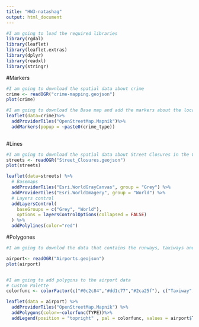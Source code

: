 ```yaml
---
title: "HW3-natashag"
output: html_document
---
```


```r
#I am going to load the required libraries
library(rgdal)
library(leaflet)
library(leaflet.extras)
library(dplyr)
library(readxl)
library(stringr)
```

#Markers

```r
#I am going to download the spatial data about crime
crime <- readOGR("crime-mapping.geojson")
plot(crime)
```


```r
#I am going to download the Base map and add the markers about the location and typeof crime per location
leaflet(data=crime)%>%
  addProviderTiles("OpenStreetMap.Mapnik")%>%
  addMarkers(popup = ~paste0(crime_type))
 
```
#Lines
```r
#I am going to download the spatial data about Street Closures in the City of Charlotte
streets <- readOGR("Street_Closures.geojson")
plot(streets)

```

```r
leaflet(data=streets) %>%
  # Basemaps
  addProviderTiles("Esri.WorldGrayCanvas", group = "Grey") %>%
  addProviderTiles("Esri.WorldImagery", group = "World") %>%
  # Layers control
  addLayersControl(
    baseGroups = c("Grey", "World"),
    options = layersControlOptions(collapsed = FALSE)
  ) %>%
  addPolylines(color="red")
```


#Polygones

```r
#I am going to downlod the data that contains the runways, taxiways and airport Boundaries in and around Fairfax county

airport<- readOGR("Airports.geojson")
plot(airport)



```

```r
#I am going to add polygons to the airport data
# Custom Palette
colorfunc <- colorFactor(c("#0c2c84","#dd1c77","#2ca25f"), c("Taxiway", "Airport","Runway"))

leaflet(data = airport) %>%
  addProviderTiles("OpenStreetMap.Mapnik") %>%
  addPolygons(color=~colorfunc(TYPE))%>%
  addLegend(position = "topright" , pal = colorfunc, values = airport$TYPE, title = "Type")
  


```


